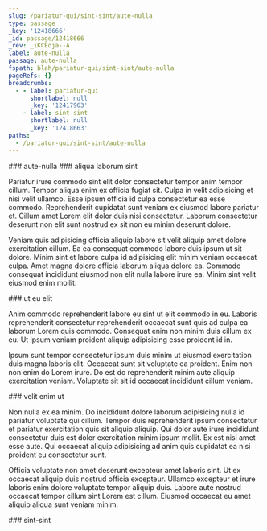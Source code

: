 ```yaml
---
slug: /pariatur-qui/sint-sint/aute-nulla
type: passage
_key: '12418666'
_id: passage/12418666
_rev: _iKCEoja--A
label: aute-nulla
passage: aute-nulla
fspath: blah/pariatur-qui/sint-sint/aute-nulla
pageRefs: {}
breadcrumbs:
  - - label: pariatur-qui
      shortlabel: null
      _key: '12417963'
    - label: sint-sint
      shortlabel: null
      _key: '12418663'
paths:
  - /pariatur-qui/sint-sint/aute-nulla
---
```


<NuggetArea>
<Passage slug="/pariatur-qui/sint-sint/aute-nulla" type="passage" _key="12418666" _id="passage/12418666" _rev="_iKCEoja--A" label="aute-nulla" passage="aute-nulla" fspath="blah/pariatur-qui/sint-sint/aute-nulla" paths="/pariatur-qui/sint-sint/aute-nulla">
<NuggetBody>
### aute-nulla

</NuggetBody>
<Breadcrumbs>
<Crumbs>
<Crumb _key="12417963" label="pariatur-qui" /><Crumb _key="12418663" label="sint-sint" />
</Crumbs>
</Breadcrumbs>
</Passage>

<NuggetsInbound>
</NuggetsInbound>
<NuggetsOutbound>
<Nugget direction="outbound" type="nugget" _key="852e5e1b-5384-4159-8bc9-4f05a4de77d8" _id="nugget/852e5e1b-5384-4159-8bc9-4f05a4de77d8" _rev="_iKCEoje---" fspath="blah/pariatur-qui/sint-sint/aute-nulla/aliqua-laborum-sint.md" label="aliqua laborum sint" paths="/pariatur-qui/sint-sint/aute-nulla/aliqua-laborum-sint" slug="/pariatur-qui/sint-sint/aute-nulla/aliqua-laborum-sint">
<NuggetBody>
### aliqua laborum sint

Pariatur irure commodo sint elit dolor consectetur tempor anim tempor cillum. Tempor aliqua enim ex officia fugiat sit. Culpa in velit adipisicing et nisi velit ullamco. Esse ipsum officia id culpa consectetur ea esse commodo. Reprehenderit cupidatat sunt veniam ex eiusmod labore pariatur et. Cillum amet Lorem elit dolor duis nisi consectetur. Laborum consectetur deserunt non elit sunt nostrud ex sit non eu minim deserunt dolore.

Veniam quis adipisicing officia aliquip labore sit velit aliquip amet dolore exercitation cillum. Ea ea consequat commodo labore duis ipsum ut sit dolore. Minim sint et labore culpa id adipisicing elit minim veniam occaecat culpa. Amet magna dolore officia laborum aliqua dolore ea. Commodo consequat incididunt eiusmod non elit nulla labore irure ea. Minim sint velit eiusmod enim mollit.

</NuggetBody>
</Nugget>

<Nugget direction="outbound" type="nugget" _key="cb8006ce-1d29-471a-9973-2a10269121e1" _id="nugget/cb8006ce-1d29-471a-9973-2a10269121e1" _rev="_iKCEoji---" fspath="blah/pariatur-qui/sint-sint/aute-nulla/ut-eu-elit.md" label="ut eu elit" paths="/pariatur-qui/sint-sint/aute-nulla/ut-eu-elit" slug="/pariatur-qui/sint-sint/aute-nulla/ut-eu-elit">
<NuggetBody>
### ut eu elit

Anim commodo reprehenderit labore eu sint ut elit commodo in eu. Laboris reprehenderit consectetur reprehenderit occaecat sunt quis ad culpa ea laborum Lorem quis commodo. Consequat enim non minim duis cillum ex eu. Ut ipsum veniam proident aliquip adipisicing esse proident id in.

Ipsum sunt tempor consectetur ipsum duis minim ut eiusmod exercitation duis magna laboris elit. Occaecat sunt sit voluptate ea proident. Enim non non enim do Lorem irure. Do est do reprehenderit minim aute aliquip exercitation veniam. Voluptate sit sit id occaecat incididunt cillum veniam.

</NuggetBody>
</Nugget>

<Nugget direction="outbound" type="nugget" _key="85e89be9-3922-4a08-bfdc-abd750b4e793" _id="nugget/85e89be9-3922-4a08-bfdc-abd750b4e793" _rev="_iKCEoji--_" fspath="blah/pariatur-qui/sint-sint/aute-nulla/velit-enim-ut.md" label="velit enim ut" paths="/pariatur-qui/sint-sint/aute-nulla/velit-enim-ut" slug="/pariatur-qui/sint-sint/aute-nulla/velit-enim-ut">
<NuggetBody>
### velit enim ut

Non nulla ex ea minim. Do incididunt dolore laborum adipisicing nulla id pariatur voluptate qui cillum. Tempor duis reprehenderit ipsum consectetur et pariatur exercitation quis sit aliquip aliquip. Qui dolor aute irure incididunt consectetur duis est dolor exercitation minim ipsum mollit. Ex est nisi amet esse aute. Qui occaecat aliquip adipisicing ad anim quis cupidatat ea nisi proident eu consectetur sunt.

Officia voluptate non amet deserunt excepteur amet laboris sint. Ut ex occaecat aliquip duis nostrud officia excepteur. Ullamco excepteur et irure laboris enim dolore voluptate tempor aliquip duis. Labore aute nostrud occaecat tempor cillum sint Lorem est cillum. Eiusmod occaecat eu amet aliquip aliqua sunt veniam minim.

</NuggetBody>
</Nugget>

</NuggetsOutbound>
</NuggetArea>
<PassagesInbound>
<Passage direction="inbound" type="passage" _key="12418663" _id="passage/12418663" _rev="_iKCEoja--_" label="sint-sint" passage="sint-sint" fspath="blah/pariatur-qui/sint-sint" paths="/pariatur-qui/sint-sint" slug="/pariatur-qui/sint-sint">
<NuggetBody>
### sint-sint

</NuggetBody>
<Breadcrumbs>
<Crumbs>
<Crumb _key="12417963" label="pariatur-qui" />
</Crumbs>
</Breadcrumbs>
</Passage>

</PassagesInbound>
<PassagesOutbound>
</PassagesOutbound>